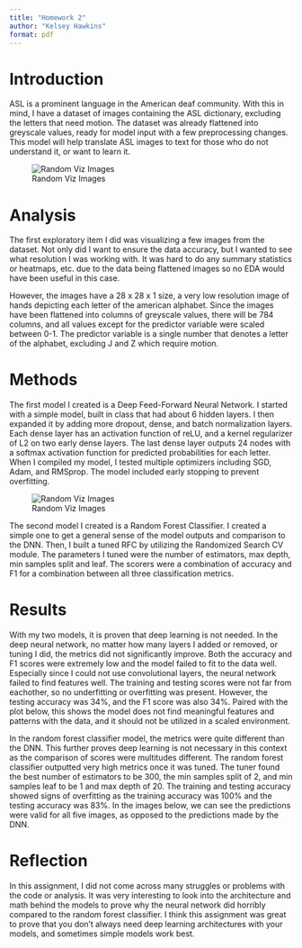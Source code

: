 ```yaml
---
title: "Homework 2"
author: "Kelsey Hawkins"
format: pdf
---
```


# Introduction
ASL is a prominent language in the American deaf community. With this in mind, I have a dataset of images containing the ASL dictionary, excluding the letters that need motion. The dataset was already flattened into greyscale values, ready for model input with a few preprocessing changes. This model will help translate ASL images to text for those who do not understand it, or want to learn it. 

![Random Viz Images](/Users/kelseyhawkins/Desktop/CPSC_Courses/CPSC_393/CPSC393/HW2/random_image_explore.png)

# Analysis 
The first exploratory item I did was visualizing a few images from the dataset. Not only did I want to ensure the data accuracy, but I wanted to see what resolution I was working with. It was hard to do any summary statistics or heatmaps, etc. due to the data being flattened images so no EDA would have been useful in this case.

However, the images have a 28 x 28 x 1 size, a very low resolution image of hands depicting each letter of the american alphabet. Since the images have been flattened into columns of greyscale values, there will be 784 columns, and all values except for the predictor variable were scaled between 0-1. The predictor variable is a single number that denotes a letter of the alphabet, excluding J and Z which require motion. 

# Methods
The first model I created is a Deep Feed-Forward Neural Network. I started with a simple model, built in class that had about 6 hidden layers. I then expanded it by adding more dropout, dense, and batch normalization layers. Each dense layer has an activation function of reLU, and a kernel regularizer of L2 on two early dense layers. The last dense layer outputs 24 nodes with a softmax activation function for predicted probabilities for each letter. When I compiled my model, I tested multiple optimizers including SGD, Adam, and RMSprop. The model included early stopping to prevent overfitting. 

![Random Viz Images](/Users/kelseyhawkins/Desktop/CPSC_Courses/CPSC_393/CPSC393/HW2/DNN_graph_output.png)


The second model I created is a Random Forest Classifier. I created a simple one to get a general sense of the model outputs and comparison to the DNN. Then, I built a tuned RFC by utilizing the Randomized Search CV module. The parameters I tuned were the number of estimators, max depth, min samples split and leaf. The scorers were a combination of accuracy and F1 for a combination between all three classification metrics. 

# Results
With my two models, it is proven that deep learning is not needed. In the deep neural network, no matter how many layers I added or removed, or tuning I did, the metrics did not significantly improve. Both the accuracy and F1 scores were extremely low and the model failed to fit to the data well. Especially since I could not use convolutional layers, the neural network failed to find features well. The training and testing scores were not far from eachother, so no underfitting or overfitting was present. However, the testing accuracy was 34%, and the F1 score was also 34%. Paired with the plot below, this shows the model does not find meaningful features and patterns with the data, and it should not be utilized in a scaled environment. 

In the random forest classifier model, the metrics were quite different than the DNN. This further proves deep learning is not necessary in this context as the comparison of scores were multitudes different. The random forest classifier outputted very high metrics once it was tuned. The tuner found the best number of estimators to be 300, the min samples split of 2, and min samples leaf to be 1 and max depth of 20. The training and testing accuracy showed signs of overfitting as the training accuracy was 100% and the testing accuracy was 83%. In the images below, we can see the predictions were valid for all five images, as opposed to the predictions made by the DNN. 

# Reflection
In this assignment, I did not come across many struggles or problems with the code or analysis. It was very interesting to look into the architecture and math behind the models to prove why the neural network did horribly compared to the random forest classifier. I think this assignment was great to prove that you don't always need deep learning architectures with your models, and sometimes simple models work best. 